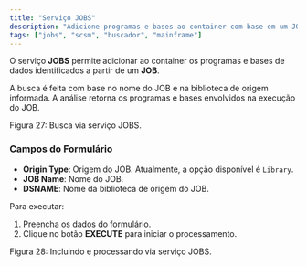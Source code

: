 ```yaml
---
title: "Serviço JOBS"
description: "Adicione programas e bases ao container com base em um JOB."
tags: ["jobs", "scsm", "buscador", "mainframe"]
---
```


O serviço **JOBS** permite adicionar ao container os programas e bases de dados identificados a partir de um **JOB**.

A busca é feita com base no nome do JOB e na biblioteca de origem informada. A análise retorna os programas e bases envolvidos na execução do JOB.

<div className="my-6">
  <MdxImage
    src="/images/docs/test-container/components/servicos-buscadores/jobs_busca.png"
    alt="Busca via serviço JOBS."
    width={1200}
    height={700}
    className="rounded-lg border"
  />
  <p className="mt-2 text-sm text-muted-foreground">Figura 27: Busca via serviço JOBS.</p>
</div>

### Campos do Formulário

- **Origin Type**: Origem do JOB. Atualmente, a opção disponível é `Library`.
- **JOB Name**: Nome do JOB.
- **DSNAME**: Nome da biblioteca de origem do JOB.

Para executar:

1. Preencha os dados do formulário.
2. Clique no botão **EXECUTE** para iniciar o processamento.

<div className="my-6">
  <MdxImage
    src="/images/docs/test-container/components/servicos-buscadores/jobs_execute.png"
    alt="Processamento via serviço JOBS."
    width={1200}
    height={700}
    className="rounded-lg border"
  />
  <p className="mt-2 text-sm text-muted-foreground">Figura 28: Incluindo e processando via serviço JOBS.</p>
</div>

